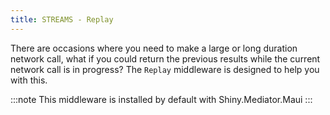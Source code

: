 ```yaml
---
title: STREAMS - Replay
---
```



There are occasions where you need to make a large or long duration network call, what if you could return the previous results 
while the current network call is in progress?  The `Replay` middleware is designed to help you with this.

:::note
This middleware is installed by default with Shiny.Mediator.Maui
:::